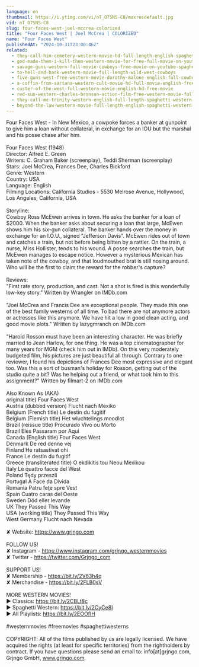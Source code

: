 ```yaml
---
language: en
thumbnail: https://i.ytimg.com/vi/nT_O7SNS-C8/maxresdefault.jpg
vid: nT_O7SNS-C8
slug: four-faces-west-joel-mccrea-colorized
title: "Four Faces West | Joel McCrea | COLORIZED"
name: "Four Faces West"
publishedAt: "2024-10-31T23:00:46Z"
related:
  - they-call-him-cemetery-western-movie-hd-full-length-english-spaghetti-western
  - god-made-them-i-kill-them-western-movie-for-free-full-movie-on-youtube-cowboy-film
  - savage-guns-western-full-movie-cowboys-free-movie-on-youtube-spaghetti-western
  - to-hell-and-back-western-movie-full-length-wild-west-cowboys
  - five-guns-west-free-western-movie-dorothy-malone-english-full-cowboy-film-full-movie
  - a-coffin-from-sartana-western-cult-movie-hd-full-movie-english-free-cowboy-film
  - custer-of-the-west-full-western-movie-english-hd-free-movie
  - red-sun-western-charles-bronson-action-film-free-western-movie-full-length-english-hd
  - they-call-me-trinity-western-english-full-length-spaghetti-western-film-full-movie
  - beyond-the-law-western-movie-full-length-english-spaghetti-western-full-free-youtube-movies
---
```


Four Faces West - In New Mexico, a cowpoke forces a banker at gunpoint to give him a loan without collateral, in exchange for an IOU but the marshal and his posse chase after him.<br />
<br />
Four Faces West (1948)<br />
Director: Alfred E. Green<br />
Writers: C. Graham Baker (screenplay), Teddi Sherman (screenplay)<br />
Stars: Joel McCrea, Frances Dee, Charles Bickford <br />
Genre: Western<br />
Country: USA<br />
Language: English<br />
Filming Locations: California Studios - 5530 Melrose Avenue, Hollywood, Los Angeles, California, USA<br />
<br />
Storyline:<br />
Cowboy Ross McEwen arrives in town. He asks the banker for a loan of $2000. When the banker asks about securing a loan that large, McEwen shows him his six-gun collateral. The banker hands over the money in exchange for an I.O.U., signed "Jefferson Davis". McEwen rides out of town and catches a train, but not before being bitten by a rattler. On the train, a nurse, Miss Hollister, tends to his wound. A posse searches the train, but McEwen manages to escape notice. However a mysterious Mexican has taken note of the cowboy, and that loudmouthed brat is still nosing around. Who will be the first to claim the reward for the robber's capture?<br />
<br />
Reviews:<br />
"First rate story, production, and cast. Not a shot is fired is this wonderfully low-key story." Written by Wrangler on IMDb.com<br />
<br />
"Joel McCrea and Francis Dee are exceptional people. They made this one of the best family westerns of all time. To bad there are not anymore actors or actresses like this anymore. We have hit a low in good clean acting, and good movie plots." Written by lazygmranch on IMDb.com<br />
<br />
"Harold Rosson must have been an interesting character. He was briefly married to Jean Harlow, for one thing. He was a top cinematographer for many years for MGM (check him out in IMDb). On this very moderately budgeted film, his pictures are just beautiful all through. Contrary to one reviewer, I found his depictions of Frances Dee most expressive and elegant too. Was this a sort of busman's holiday for Rosson, getting out of the studio quite a bit? Was he helping out a friend, or what took him to this assignment?" Written by filmart-2 on IMDb.com<br />
<br />
Also Known As (AKA)<br />
original title) Four Faces West<br />
Austria (dubbed version) Flucht nach Mexiko<br />
Belgium (French title) Le destin du fugitif<br />
Belgium (Flemish title) Het wluchtelings moodlot<br />
Brazil (reissue title) Procurado Vivo ou Morto<br />
Brazil Eles Passaram por Aqui<br />
Canada (English title) Four Faces West<br />
Denmark De red denne vej<br />
Finland He ratsastivat ohi<br />
France Le destin du fugitif<br />
Greece (transliterated title) O ekdikitis tou Neou Mexikou<br />
Italy Le quattro facce del West<br />
Poland Tędy przeszli<br />
Portugal A Face da Dívida<br />
Romania Patru feţe spre Vest<br />
Spain Cuatro caras del Oeste<br />
Sweden Död eller levande<br />
UK They Passed This Way<br />
USA (working title) They Passed This Way<br />
West Germany Flucht nach Nevada<br />
<br />
✘ Website: https://www.grjngo.com<br />
<br />
FOLLOW US!<br />
✘ Instagram - https://www.instagram.com/grjngo_westernmovies<br />
✘ Twitter - https://twitter.com/Grjngo_com<br />
<br />
SUPPORT US!<br />
✘ Membership - https://bit.ly/2V63h4q<br />
✘ Merchandise - https://bit.ly/2FLB0sV<br />
<br />
MORE WESTERN MOVIES! <br />
► Classics: https://bit.ly/2CBLt8c <br />
► Spaghetti Western: https://bit.ly/2CyCe8I <br />
► All Playlists: https://bit.ly/2EOOfIH <br />
<br />
#westernmovies #freemovies #spaghettiwesterns<br />
<br />
COPYRIGHT: All of the films published by us are legally licensed. We have acquired the rights (at least for specific territories) from the rightholders by contract. If you have questions please send an email to: info[at]grjngo.com, Grjngo GmbH, www.grjngo.com.